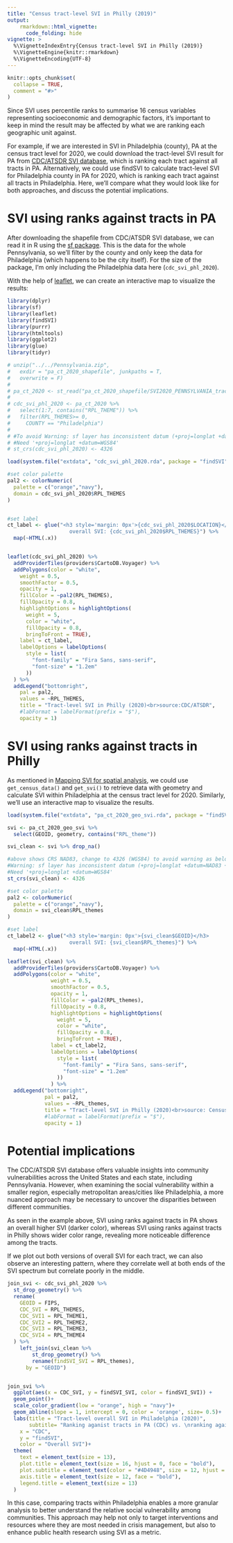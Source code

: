 ```yaml
---
title: "Census tract-level SVI in Philly (2019)"
output: 
    rmarkdown::html_vignette:
      code_folding: hide
vignette: >
  %\VignetteIndexEntry{Census tract-level SVI in Philly (2019)}
  %\VignetteEngine{knitr::rmarkdown}
  %\VignetteEncoding{UTF-8}
---
```


```r
knitr::opts_chunk$set(
  collapse = TRUE,
  comment = "#>"
)
```

Since SVI uses percentile ranks to summarise 16 census variables representing socioeconomic and demographic factors, it's important to keep in mind the result may be affected by what we are ranking each geographic unit against. 

For example, if we are interested in SVI in Philadelphia (county), PA at the census tract level for 2020, we could download the tract-level SVI result for PA from [CDC/ATSDR SVI database](https://www.atsdr.cdc.gov/placeandhealth/svi/data_documentation_download.html), which is ranking each tract against all tracts in PA. Alternatively, we could use findSVI to calculate tract-level SVI for Philadelphia county in PA for 2020, which is ranking each tract against all tracts in Philadelphia. Here, we'll compare what they would look like for both approaches, and discuss the potential implications.

# SVI using ranks against tracts in PA

After downloading the shapefile from CDC/ATSDR SVI database, we can read it in R using the [sf package](https://r-spatial.github.io/sf/index.html). This is the data for the whole Pennsylvania, so we'll filter by the county and only keep the data for Philadelphia (which happens to be the city itself). For the size of the package, I'm only including the Philadelphia data here (`cdc_svi_phl_2020`).

With the help of [leaflet](https://rstudio.github.io/leaflet/), we can create an interactive map to visualize the results:
```r
library(dplyr)
library(sf)
library(leaflet)
library(findSVI)
library(purrr)
library(htmltools)
library(ggplot2)
library(glue)
library(tidyr)
```

```r
# unzip("../../Pennsylvania.zip",
#   exdir = "pa_ct_2020_shapefile", junkpaths = T,
#   overwrite = F)
# 
# pa_ct_2020 <- st_read("pa_ct_2020_shapefile/SVI2020_PENNSYLVANIA_tract.shp")
# 
# cdc_svi_phl_2020 <- pa_ct_2020 %>%
#   select(1:7, contains("RPL_THEME")) %>% 
#   filter(RPL_THEMES>= 0,
#     COUNTY == "Philadelphia")
#
# #To avoid Warning: sf layer has inconsistent datum (+proj=longlat +datum=NAD83 +no_defs).
# #Need '+proj=longlat +datum=WGS84'
# st_crs(cdc_svi_phl_2020) <- 4326

load(system.file("extdata", "cdc_svi_phl_2020.rda", package = "findSVI"))

#set color palette
pal2 <- colorNumeric(
  palette = c("orange","navy"),
  domain = cdc_svi_phl_2020$RPL_THEMES
)


#set label
ct_label <- glue("<h3 style='margin: 0px'>{cdc_svi_phl_2020$LOCATION}</h3>
                    overall SVI: {cdc_svi_phl_2020$RPL_THEMES}") %>%
  map(~HTML(.x))


leaflet(cdc_svi_phl_2020) %>%
  addProviderTiles(providers$CartoDB.Voyager) %>%
  addPolygons(color = "white",
    weight = 0.5,
    smoothFactor = 0.5,
    opacity = 1,
    fillColor = ~pal2(RPL_THEMES),
    fillOpacity = 0.8,
    highlightOptions = highlightOptions(
      weight = 5,
      color = "white",
      fillOpacity = 0.8,
      bringToFront = TRUE),
    label = ct_label,
    labelOptions = labelOptions(
      style = list(
        "font-family" = "Fira Sans, sans-serif",
        "font-size" = "1.2em"
      ))
  ) %>%
  addLegend("bottomright",
    pal = pal2,
    values = ~RPL_THEMES,
    title = "Tract-level SVI in Philly (2020)<br>source:CDC/ATSDR",
    #labFormat = labelFormat(prefix = "$"),
    opacity = 1)

```

# SVI using ranks against tracts in Philly 

As mentioned in [Mapping SVI for spatial analysis](SVI-mapping.html), we could use `get_census_data()` and `get_svi()` to retrieve data with geometry and calculate SVI within Philadelphia at the census tract level for 2020. Similarly, we'll use an interactive map to visualize the results. 
```r
load(system.file("extdata", "pa_ct_2020_geo_svi.rda", package = "findSVI"))

svi <- pa_ct_2020_geo_svi %>% 
  select(GEOID, geometry, contains("RPL_theme"))

svi_clean <- svi %>% drop_na()

#above shows CRS NAD83, change to 4326 (WGS84) to avoid warning as below:
#Warning: sf layer has inconsistent datum (+proj=longlat +datum=NAD83 +no_defs).
#Need '+proj=longlat +datum=WGS84'
st_crs(svi_clean) <- 4326

#set color palette
pal2 <- colorNumeric(
  palette = c("orange","navy"),
  domain = svi_clean$RPL_themes
)

#set label
ct_label2 <- glue("<h3 style='margin: 0px'>{svi_clean$GEOID}</h3>
                    overall SVI: {svi_clean$RPL_themes}") %>%
  map(~HTML(.x))

leaflet(svi_clean) %>% 
  addProviderTiles(providers$CartoDB.Voyager) %>% 
  addPolygons(color = "white", 
              weight = 0.5,
              smoothFactor = 0.5,
              opacity = 1,
              fillColor = ~pal2(RPL_themes),
              fillOpacity = 0.8,
              highlightOptions = highlightOptions(
                weight = 5,
                color = "white",
                fillOpacity = 0.8,
                bringToFront = TRUE),
              label = ct_label2,
              labelOptions = labelOptions(
                style = list(
                  "font-family" = "Fira Sans, sans-serif",
                  "font-size" = "1.2em"
                ))
              ) %>% 
  addLegend("bottomright",
            pal = pal2,
            values = ~RPL_themes,
            title = "Tract-level SVI in Philly (2020)<br>source: Census, findSVI",
            #labFormat = labelFormat(prefix = "$"),
            opacity = 1)


```

# Potential implications

The CDC/ATSDR SVI database offers valuable insights into community vulnerabilities across the United States and each state, including Pennsylvania. However, when examining the social vulnerability within a smaller region, especially metropolitan areas/cities like Philadelphia, a more nuanced approach may be necessary to uncover the disparities between different communities.

As seen in the example above, SVI using ranks against tracts in PA shows an overall higher SVI (darker color), whereas SVI using ranks against tracts in Philly shows wider color range, revealing more noticeable difference among the tracts.

If we plot out both versions of overall SVI for each tract, we can also observe an interesting pattern, where they correlate well at both ends of the SVI spectrum but correlate poorly in the middle. 

```r
join_svi <- cdc_svi_phl_2020 %>%
  st_drop_geometry() %>% 
  rename(
    GEOID = FIPS,
    CDC_SVI = RPL_THEMES,
    CDC_SVI1 = RPL_THEME1,
    CDC_SVI2 = RPL_THEME2,
    CDC_SVI3 = RPL_THEME3,
    CDC_SVI4 = RPL_THEME4
  ) %>%
    left_join(svi_clean %>% 
        st_drop_geometry() %>% 
        rename(findSVI_SVI = RPL_themes), 
      by = "GEOID") 


join_svi %>% 
  ggplot(aes(x = CDC_SVI, y = findSVI_SVI, color = findSVI_SVI)) +
  geom_point()+
  scale_color_gradient(low = "orange", high = "navy")+
  geom_abline(slope = 1, intercept = 0, color = 'orange', size= 0.5)+
  labs(title = "Tract-level overall SVI in Philadelphia (2020)",
       subtitle= "Ranking aganist tracts in PA (CDC) vs. \nranking against tracts in Philadelphia (findSVI)",
    x = "CDC",
    y = "findSVI",
    color = "Overall SVI")+
  theme(
    text = element_text(size = 13),
    plot.title = element_text(size = 16, hjust = 0, face = "bold"),
    plot.subtitle = element_text(color = "#4D4948", size = 12, hjust = 0),
    axis.title = element_text(size = 12, face = "bold"),
    legend.title = element_text(size = 13)
  )

```

In this case, comparing tracts within Philadelphia enables a more granular analysis to better understand the relative social vulnerability among communities. This approach may help not only to target interventions and resources where they are most needed in crisis management, but also to enhance public health research using SVI as a metric.
